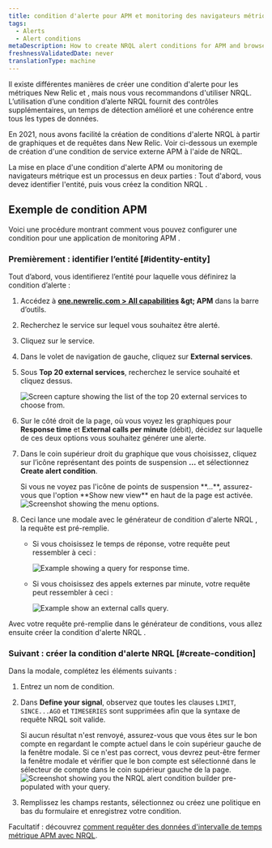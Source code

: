 ```yaml
---
title: condition d'alerte pour APM et monitoring des navigateurs métriques
tags:
  - Alerts
  - Alert conditions
metaDescription: How to create NRQL alert conditions for APM and browser monitoring metrics.
freshnessValidatedDate: never
translationType: machine
---
```


Il existe différentes manières de créer une condition d&apos;alerte pour les métriques New Relic <InlinePopover type="apm" />et <InlinePopover type="browser" />, mais nous vous recommandons d&apos;utiliser NRQL. L’utilisation d’une condition d’alerte NRQL fournit des contrôles supplémentaires, un temps de détection amélioré et une cohérence entre tous les types de données.

En 2021, nous avons facilité la création de conditions d&apos;alerte NRQL à partir de graphiques et de requêtes dans New Relic. Voir ci-dessous un exemple de création d&apos;une condition de service externe APM à l&apos;aide de NRQL.

La mise en place d&apos;une condition d&apos;alerte APM ou monitoring de navigateurs métrique est un processus en deux parties : Tout d&apos;abord, vous devez identifier l&apos;entité, puis vous créez la condition NRQL .

## Exemple de condition APM

Voici une procédure montrant comment vous pouvez configurer une condition pour une application de monitoring APM .

### Premièrement : identifier l’entité [#identity-entity]

Tout d’abord, vous identifierez l’entité pour laquelle vous définirez la condition d’alerte :

1. Accédez à <DNT>**[one.newrelic.com &gt; All capabilities](https://one.newrelic.com/all-capabilities) &amp;gt; APM**</DNT> dans la barre d’outils.

2. Recherchez le service sur lequel vous souhaitez être alerté.

3. Cliquez sur le service.

4. Dans le volet de navigation de gauche, cliquez sur <DNT>**External services**</DNT>.

5. Sous <DNT>**Top 20 external services**</DNT>, recherchez le service souhaité et cliquez dessus.

   <img title="top-twenty.png" alt="Screen capture showing the list of the top 20 external services to choose from." src="/images/accounts_screenshot-full_top-twenty.webp" />

6. Sur le côté droit de la page, où vous voyez les graphiques pour <DNT>**Response time**</DNT> et <DNT>**External calls per minute**</DNT> (débit), décidez sur laquelle de ces deux options vous souhaitez générer une alerte.

7. Dans le coin supérieur droit du graphique que vous choisissez, cliquez sur l’icône représentant des points de suspension <DNT>**...**</DNT> et sélectionnez <DNT>**Create alert condition**</DNT>.

   <Callout variant="tip">
     Si vous ne voyez pas l&apos;icône de points de suspension <DNT>**...**</DNT>, assurez-vous que l&apos;option <DNT>**Show new view**</DNT> en haut de la page est activée.
   </Callout>

   <img title="external_service_graph.png" alt="Screenshot showing the menu options." src="/images/accounts_screenshot-full_external-service-graph.webp" />

8. Ceci lance une modale avec le générateur de condition d&apos;alerte NRQL , la requête est pré-remplie.

   * Si vous choisissez le temps de réponse, votre requête peut ressembler à ceci :

     <img title="response_time_query.png" alt="Example showing a query for response time." src="/images/accounts_screenshot-full_response-time-query.webp" />

   * Si vous choisissez des appels externes par minute, votre requête peut ressembler à ceci :

     <img title="external-calls-query.png" alt="Example show an external calls query." src="/images/accounts_screenshot-full_external-calls-query.webp" />

Avec votre requête pré-remplie dans le générateur de conditions, vous allez ensuite créer la condition d&apos;alerte NRQL .

### Suivant : créer la condition d&apos;alerte NRQL [#create-condition]

Dans la modale, complétez les éléments suivants :

1. Entrez un nom de condition.

2. Dans <DNT>**Define your signal**</DNT>, observez que toutes les clauses `LIMIT`, `SINCE...AGO` et `TIMESERIES` sont supprimées afin que la syntaxe de requête NRQL soit valide.

   <Callout variant="tip">
     Si aucun résultat n&apos;est renvoyé, assurez-vous que vous êtes sur le bon compte en regardant le compte actuel dans le coin supérieur gauche de la fenêtre modale. Si ce n&apos;est pas correct, vous devrez peut-être fermer la fenêtre modale et vérifier que le bon compte est sélectionné dans le sélecteur de compte dans le coin supérieur gauche de la page.
   </Callout>

   <img title="nrql_condition_builder_modal.png" alt="Screenshot showing you the NRQL alert condition builder pre-populated with your query." src="/images/accounts_screenshot-full_nrql-condition-builder-modal.webp" />

3. Remplissez les champs restants, sélectionnez ou créez une politique en bas du formulaire et enregistrez votre condition.

Facultatif : découvrez [comment requêter des données d&apos;intervalle de temps métrique APM avec NRQL](/docs/query-your-data/nrql-new-relic-query-language/nrql-query-tutorials/query-apm-metric-timeslice-data-nrql#timeslice-conversion).